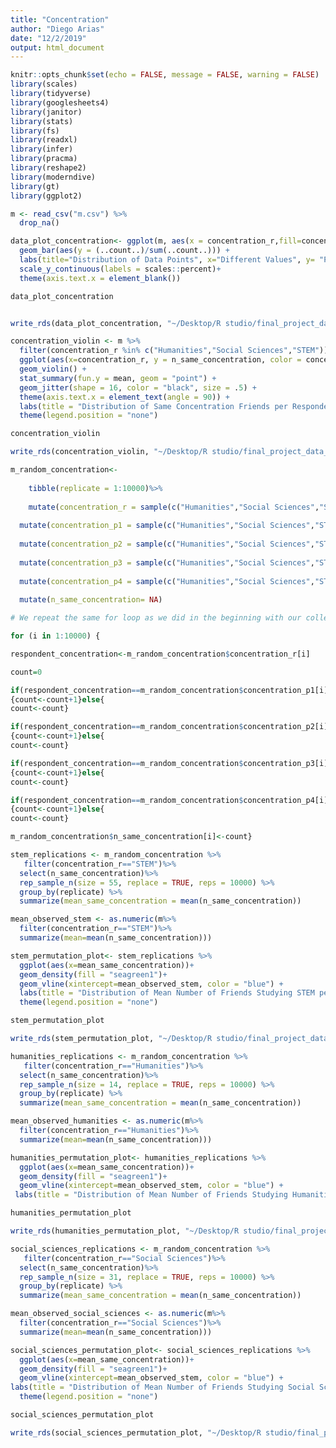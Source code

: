 ```yaml
---
title: "Concentration"
author: "Diego Arias"
date: "12/2/2019"
output: html_document
---
```


```r
knitr::opts_chunk$set(echo = FALSE, message = FALSE, warning = FALSE)
library(scales)
library(tidyverse)
library(googlesheets4)
library(janitor)
library(stats)
library(fs)
library(readxl)
library(infer)
library(pracma)
library(reshape2)
library(moderndive)
library(gt)
library(ggplot2)
```

```r
m <- read_csv("m.csv") %>%
  drop_na()
```


```r
data_plot_concentration<- ggplot(m, aes(x = concentration_r,fill=concentration_r)) +
  geom_bar(aes(y = (..count..)/sum(..count..))) +
  labs(title="Distribution of Data Points", x="Different Values", y= "Percentage") +
  scale_y_continuous(labels = scales::percent)+
  theme(axis.text.x = element_blank())

data_plot_concentration


write_rds(data_plot_concentration, "~/Desktop/R studio/final_project_data_cleanup/shiny/concentration/barplot_concentration.rds")

```


```r
concentration_violin <- m %>%
  filter(concentration_r %in% c("Humanities","Social Sciences","STEM"))%>%
  ggplot(aes(x=concentration_r, y = n_same_concentration, color = concentration_r)) +
  geom_violin() +
  stat_summary(fun.y = mean, geom = "point") +
  geom_jitter(shape = 16, color = "black", size = .5) + 
  theme(axis.text.x = element_text(angle = 90)) +
  labs(title = "Distribution of Same Concentration Friends per Respondent Concentration", y = "Number of Same Concentration Friends") +
  theme(legend.position = "none")

concentration_violin

write_rds(concentration_violin, "~/Desktop/R studio/final_project_data_cleanup/shiny/concentration/violin_concentration.rds")
```


```r
m_random_concentration<-
    
    tibble(replicate = 1:10000)%>%
  
    mutate(concentration_r = sample(c("Humanities","Social Sciences","STEM"), size=10000, replace = TRUE, prob=c(0.12,0.36,0.53)))%>%
  
  mutate(concentration_p1 = sample(c("Humanities","Social Sciences","STEM"), size=10000, replace = TRUE, prob=c(0.12,0.36,0.53)))%>%
  
  mutate(concentration_p2 = sample(c("Humanities","Social Sciences","STEM"), size=10000, replace = TRUE, prob=c(0.12,0.36,0.53)))%>%
  
  mutate(concentration_p3 = sample(c("Humanities","Social Sciences","STEM"), size=10000, replace = TRUE, prob=c(0.12,0.36,0.53)))%>%
  
  mutate(concentration_p4 = sample(c("Humanities","Social Sciences","STEM"), size=10000, replace = TRUE, prob=c(0.12,0.36,0.53)))%>%
  
  mutate(n_same_concentration= NA)

# We repeat the same for loop as we did in the beginning with our collected data, but with the sample we generated with the for loop above:

for (i in 1:10000) {

respondent_concentration<-m_random_concentration$concentration_r[i]

count=0

if(respondent_concentration==m_random_concentration$concentration_p1[i])
{count<-count+1}else{
count<-count}

if(respondent_concentration==m_random_concentration$concentration_p2[i])
{count<-count+1}else{
count<-count}

if(respondent_concentration==m_random_concentration$concentration_p3[i])
{count<-count+1}else{
count<-count}

if(respondent_concentration==m_random_concentration$concentration_p4[i])
{count<-count+1}else{
count<-count}

m_random_concentration$n_same_concentration[i]<-count}
```


```r
stem_replications <- m_random_concentration %>%
   filter(concentration_r=="STEM")%>%
  select(n_same_concentration)%>%
  rep_sample_n(size = 55, replace = TRUE, reps = 10000) %>% 
  group_by(replicate) %>% 
  summarize(mean_same_concentration = mean(n_same_concentration))

mean_observed_stem <- as.numeric(m%>%
  filter(concentration_r=="STEM")%>%
  summarize(mean=mean(n_same_concentration)))

stem_permutation_plot<- stem_replications %>%
  ggplot(aes(x=mean_same_concentration))+
  geom_density(fill = "seagreen1")+
  geom_vline(xintercept=mean_observed_stem, color = "blue") + 
  labs(title = "Distribution of Mean Number of Friends Studying STEM per Respondent Studying STEM Under the Null Hypothesis", subtitle = "Our observed value, shown in blue, is smaller than we would expect under random friend assignment", x = "Mean Number of `Same Academic Status` Friends (STEM) per Replication", y = "Density")+
  theme(legend.position = "none")

stem_permutation_plot

write_rds(stem_permutation_plot, "~/Desktop/R studio/final_project_data_cleanup/shiny/concentration/stem_permutation.rds")
```


```r
humanities_replications <- m_random_concentration %>%
   filter(concentration_r=="Humanities")%>%
  select(n_same_concentration)%>%
  rep_sample_n(size = 14, replace = TRUE, reps = 10000) %>% 
  group_by(replicate) %>% 
  summarize(mean_same_concentration = mean(n_same_concentration))

mean_observed_humanities <- as.numeric(m%>%
  filter(concentration_r=="Humanities")%>%
  summarize(mean=mean(n_same_concentration)))

humanities_permutation_plot<- humanities_replications %>%
  ggplot(aes(x=mean_same_concentration))+
  geom_density(fill = "seagreen1")+
  geom_vline(xintercept=mean_observed_stem, color = "blue") + 
 labs(title = "Distribution of Mean Number of Friends Studying Humanities per Respondent Studying Humanities Under the Null Hypothesis", subtitle = "Our observed value, shown in blue, is smaller than we would expect under random friend assignment", x = "Mean Number of `Same Academic Status` Friends (Humanities) per Replication", y = "Density")

humanities_permutation_plot

write_rds(humanities_permutation_plot, "~/Desktop/R studio/final_project_data_cleanup/shiny/concentration/humanities_permutation.rds")
```


```r
social_sciences_replications <- m_random_concentration %>%
   filter(concentration_r=="Social Sciences")%>%
  select(n_same_concentration)%>%
  rep_sample_n(size = 31, replace = TRUE, reps = 10000) %>% 
  group_by(replicate) %>% 
  summarize(mean_same_concentration = mean(n_same_concentration))

mean_observed_social_sciences <- as.numeric(m%>%
  filter(concentration_r=="Social Sciences")%>%
  summarize(mean=mean(n_same_concentration)))

social_sciences_permutation_plot<- social_sciences_replications %>%
  ggplot(aes(x=mean_same_concentration))+
  geom_density(fill = "seagreen1")+
  geom_vline(xintercept=mean_observed_stem, color = "blue") + 
labs(title = "Distribution of Mean Number of Friends Studying Social Science per Respondent Studying Social Science Under the Null Hypothesis", subtitle = "Our observed value, shown in blue, is smaller than we would expect under random friend assignment", x = "Mean Number of `Same Academic Status` Friends (Social Science) per Replication", y = "Density")+
  theme(legend.position = "none")

social_sciences_permutation_plot

write_rds(social_sciences_permutation_plot, "~/Desktop/R studio/final_project_data_cleanup/shiny/concentration/social_sciences_permutation.rds")
```
